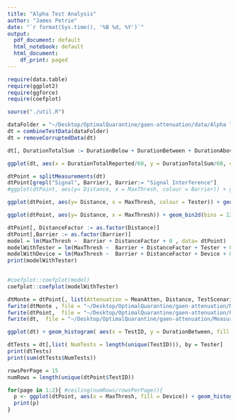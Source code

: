 ```yaml
---
title: "Alpha Test Analysis"
author: "James Petrie"
date: "`r format(Sys.time(), '%B %d, %Y')`"
output:
  pdf_document: default
  html_notebook: default
  html_document:
    df_print: paged
---
```

```r
require(data.table)
require(ggplot2)
require(ggforce)
require(coefplot)

source("./util.R")
```



```r
dataFolder = "~/Desktop/OptimalQuarantine/gaen-attenuation/data/Alpha Test Phase 1 Data/"
dt = combineTestData(dataFolder)
dt = removeCorruptedData(dt)

```

```r
dt[, DurationTotalSum := DurationBelow + DurationBetween + DurationAbove]

ggplot(dt, aes(x = DurationTotalReported/60, y = DurationTotalSum/60, colour = DurationPlanned)) + geom_jitter(width = 1, height = 1)
```

```r
dtPoint = splitMeasurements(dt)
dtPoint[grepl("Signal", Barrier), Barrier:= "Signal Interference"]
#ggplot(dtPoint, aes(y= Distance, x = MaxThresh, colour = Barrier)) + geom_jitter(height = 0.08, size = 2, alpha = 0.3) + xlab("Attenuation [dB]") + ylab("Distance [m]") + theme(legend.position="bottom") 

ggplot(dtPoint, aes(y= Distance, x = MaxThresh, colour = Tester)) + geom_jitter(height = 0.08, alpha = 0.8, size = 2) + xlab("Attenuation [dB]") + ylab("Distance [m]")  + facet_wrap(~Barrier, ncol = 3 )

```

```r
ggplot(dtPoint, aes(y= Distance, x = MaxThresh)) + geom_bin2d(bins = 13)
```




```r
dtPoint[, DistanceFactor := as.factor(Distance)]
dtPoint[,Barrier := as.factor(Barrier)]
model = lm(MaxThresh ~  Barrier + DistanceFactor + 0 , data= dtPoint)
modelWithTester = lm(MaxThresh ~  Barrier + DistanceFactor + Tester + 0 , data= dtPoint)
modelWithDevice = lm(MaxThresh ~  Barrier + DistanceFactor + Device + 0 , data= dtPoint)
print(modelWithTester)

 
#coefplot::coefplot(model)
coefplot::coefplot(modelWithTester)
```
```r
dtMonte = dtPoint[, list(Attenuation = MeanAtten, Distance, TestScenario, Barrier)]
fwrite(dtMonte , file = "~/Desktop/OptimalQuarantine/gaen-attenuation/MonteCarloData.csv")
fwrite(dtPoint,  file = "~/Desktop/OptimalQuarantine/gaen-attenuation/PointData.csv")
fwrite(dt,  file = "~/Desktop/OptimalQuarantine/gaen-attenuation/MeasurementData.csv")
```

```r
ggplot(dt) + geom_histogram( aes(x = TestID, y = DurationBetween, fill = Tester), stat = "identity") + labs(x="Test ID")

dtTests = dt[,list( NumTests = length(unique(TestID))), by = Tester]
print(dtTests)
print(sum(dtTests$NumTests))
```


```r
rowsPerPage = 15
numRows = length(unique(dtPoint$TestID))

for(page in 1:2){ #ceiling(numRows/rowsPerPage)){
  p <- ggplot(dtPoint, aes(x = MaxThresh, fill = Device)) + geom_histogram() + ylim(0,5)+ xlim(25,100) + facet_grid_paginate(TestID ~ Tester, nrow = 15, ncol = length(unique(dtPoint$Tester)), page = page) + xlab("Attenuation [dB]") + ylab("Distance [m]")
  print(p)
}

```

